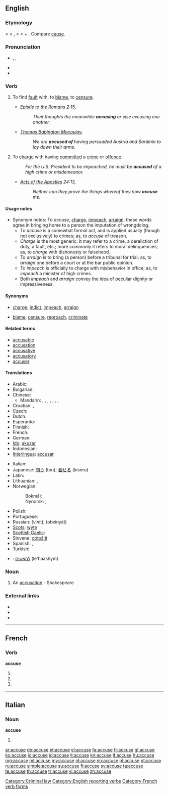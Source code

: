 {{also|accusé}}
==English==
{{webster}}

===Etymology===
< {{etyl|enm}} < {{etyl|fro}} {{term|acuser}}, {{etyl|fr}} {{term|accuser}} < {{etyl|la}} {{term|accusare||to call to account, accuse}} < {{term|ad||to}} + {{term|causa||cause, reason, account, lawsuit}}. Compare [[cause]].

===Pronunciation===
* {{enPR|əkyo͞ozʹ}}, {{IPA|/əˈkjuːz/}}, {{SAMPA|/@"kju:z/}}
* {{audio|En-us-accuse.ogg|Audio (US)}}
* {{rhymes|uːz}}

===Verb===
{{en-verb|accus|ing}}

# {{transitive}} To find [[fault]] with, to [[blame]], to [[censure]].
#* ''[[w:Epistle to the Romans|Epistle to the Romans]] 2:15,''
#*: ''Their thoughts the meanwhile '''accusing''' or else excusing one another.''
#* ''[[w:Thomas Babington Macaulay, 1st Baron Macaulay|Thomas Babington Macaulay]],''
#*: ''We are '''accused of''' having persuaded Austria and Sardinia to lay down their arms.''
# {{transitive}} To [[charge]] with having [[commit]]ted a [[crime]] or [[offence]].
#: ''For the U.S. President to be impeached, he must be '''accused''' of a high crime or misdemeanor.''
#* ''[[w:Acts of the Apostles|Acts of the Apostles]] 24:13,''
#*: ''Neither can they prove the things whereof they now '''accuse''' me.''

====Usage notes====
* Synonym notes: To ''accuse'', [[charge]], [[impeach]], [[arraign]]: these words agree in bringing home to a person the imputation of wrongdoing.
** To ''accuse'' is a somewhat formal act, and is applied usually (though not exclusively) to crimes; as, to ''accuse'' of treason.
** ''Charge'' is the most generic. It may refer to a crime, a dereliction of duty, a fault, etc.; more commonly it refers to moral delinquencies; as, to ''charge'' with dishonesty or falsehood.
** To ''arraign'' is to bring (a person) before a tribunal for trial; as, to ''arraign'' one before a court or at the bar public opinion.
** To ''impeach'' is officially to charge with misbehavior in office; as, to ''impeach'' a minister of high crimes.
** Both ''impeach'' and ''arraign'' convey the idea of peculiar dignity or impressiveness.

====Synonyms====
* {{sense|legal}} [[charge]], [[indict]], [[impeach]], [[arraign]]
* {{sense|}} [[blame]], [[censure]], [[reproach]], [[criminate]]

====Related terms====
* [[accusable]]
* [[accusation]]
* [[accusative]]
* [[accusatory]]
* [[accuser]]

====Translations====
{{trans-top|attribute blame to someone}}
* Arabic: {{t|ar|اتهم|alt=اِتَّهَمَ|tr=ittahama}}
* Bulgarian: {{t+|bg|обвинявам}}
* Chinese:
** Mandarin: {{t|cmn|指責|sc=Hani}}, {{t|cmn|指责|tr=zhǐzé|sc=Hani}}, {{t|cmn|控告|tr=kònggào|sc=Hani}}, {{t|cmn|譴責|sc=Hani}}, {{t|cmn|谴责|tr=qiǎnzhé|sc=Hani}}, {{t-|cmn|指控|tr=zhǐkòng|sc=Hani}}, {{t|cmn|控訴|sc=Hani}}, {{t|cmn|控诉|tr=kòngsù|sc=Hani}}
* Croatian: {{t-|hr|optužiti}}, {{t-|hr|okriviti}}
* Czech: {{t-|cs|obvinit}}
* Dutch: {{t+|nl|beschuldigen}}
* Esperanto: {{t-|eo|akuzi|xs=Esperanto}}
* Finnish: {{t+|fi|syyttää}}
* French: {{t+|fr|accuser}}
* German: {{t-|de|beschuldigen}}
* [[Ido]]: [[akuzar]]
* Indonesian: {{t+|id|tuduh|alt=menuduh|xs=Indonesian}}
* [[Interlingua]]: [[accusar]]
{{trans-mid}}
* Italian: {{t+|it|accusare}}
* Japanese: [[問う]] (tou); [[着せる]] (kiseru)
* Latin: {{t-|la|accusare}}
* Lithuanian: {{t+|lt|apkaltinti|xs=Lithuanian}},  {{t+|lt|kaltinti|xs=Lithuanian}}
* Norwegian:
*: Bokmål: {{t|no|beskylde}}
*: Nynorsk: {{t|nn|skulde|xs=Norwegian Nynorsk}}, {{t|nn|skylde|xs=Norwegian Nynorsk}}
* Polish: {{t-|pl|oskarżać}}
* Portuguese: {{t+|pt|acusar}}
* Russian: {{t+|ru|винить}} (vinít), {{t+|ru|обвинять}} (obvinyát)
* [[Scots]]: [[wyte]]
* [[Scottish Gaelic]]: {{t-|gd|cuir às leth|xs=Scottish Gaelic}}
* Slovene: [[obtožiti]]
* Spanish: {{t+|es|acusar}}, {{t|es|denunciar}}
* Turkish: {{t+|tr|suçlamak}}
{{trans-bottom}}

{{checktrans-top}}
* {{ttbc|he}}: [[להאשים]] (le'haashym)
{{trans-bottom}}

===Noun===
{{en-noun}}

# {{obsolete}} An [[accusation]] - Shakespeare

===External links===
* {{R:Webster 1913}}
* {{R:Century 1911}}
* {{R:OneLook}}

[[Category:Criminal law]]
[[Category:English reporting verbs]]

----

==French==

===Verb===
'''accuse'''

# {{form of|First- and third-person singular indicative present|accuser}}
# {{form of|First- and third-person singular subjunctive present|accuser}}
# {{form of|Ordinary second-person singular imperative present|accuser}}

[[Category:French verb forms]]

----

==Italian==

===Noun===
'''accuse''' {{f}}

# {{plural of|accusa|lang=it}}

[[ar:accuse]]
[[de:accuse]]
[[et:accuse]]
[[el:accuse]]
[[fa:accuse]]
[[fr:accuse]]
[[gl:accuse]]
[[ko:accuse]]
[[io:accuse]]
[[id:accuse]]
[[it:accuse]]
[[kn:accuse]]
[[lt:accuse]]
[[hu:accuse]]
[[mg:accuse]]
[[ml:accuse]]
[[my:accuse]]
[[nl:accuse]]
[[no:accuse]]
[[pl:accuse]]
[[pt:accuse]]
[[ru:accuse]]
[[simple:accuse]]
[[su:accuse]]
[[fi:accuse]]
[[sv:accuse]]
[[ta:accuse]]
[[te:accuse]]
[[th:accuse]]
[[tr:accuse]]
[[vi:accuse]]
[[zh:accuse]]